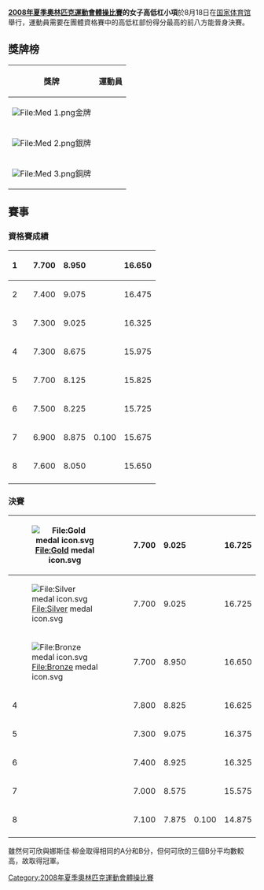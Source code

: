 {{2008年夏季奥林匹克运动会体操比赛}}
'''[[2008年夏季奧林匹克運動會體操比賽|2008年夏季奧林匹克運動會體操比賽]]的女子高低杠小項'''於8月18日在[[国家体育馆|国家体育馆]]舉行，運動員需要在團體資格賽中的高低杠部份得分最高的前八方能晉身決賽。

== 獎牌榜 ==
{| class="wikitable"
|- bgcolor="#efefef"
!align="center"|獎牌
!align="center"|運動員
|-
| bgcolor="gold" | [[File:Med_1.png|File:Med 1.png]]金牌
|{{flagIOCathlete|[[何可欣|何可欣]]|CHN|2008年夏季}}
|-
| bgcolor="silver" | [[File:Med_2.png|File:Med 2.png]]銀牌
|{{flagIOCathlete|[[娜斯佳·柳金|娜斯佳·柳金]]|USA|2008年夏季}}
|-
| bgcolor="cc9966" | [[File:Med_3.png|File:Med 3.png]]銅牌
|{{flagIOCathlete|[[楊伊琳|楊伊琳]]|CHN|2008年夏季}}
|}

== 賽事 ==
=== 資格賽成績 ===
{| {{AG-score}}
|-
! 1
| {{flagIOCathlete|[[楊伊琳|楊伊琳]]|CHN|2008年夏季}}
| 7.700
| 8.950
|
| 16.650
|-
! 2
| {{flagIOCathlete|[[克谢尼娅·谢苗诺娃|克谢尼娅·谢苗诺娃]]|RUS|2008年夏季}}
| 7.400
| 9.075
|
| 16.475
|-
! 3
| {{flagIOCathlete|[[阿纳斯塔西娅·科瓦利|阿纳斯塔西娅·科瓦利]]|UKR|2008年夏季}}
| 7.300
| 9.025
|
| 16.325
|-
! 4
| {{flagIOCathlete|[[斯泰利娅娜·尼斯托尔|斯泰利娅娜·尼斯托尔]]|ROU|2008年夏季}}
| 7.300
| 8.675
|
| 15.975
|-
! 5
| {{flagIOCathlete|[[娜斯佳·柳金|娜斯佳·柳金]]|USA|2008年夏季}}
| 7.700
| 8.125
|
| 15.825
|- 
! 6
| {{flagIOCathlete|[[何可欣|何可欣]]|CHN|2008年夏季}}
| 7.500
| 8.225
|
| 15.725
|-
! 7
| {{flagIOCathlete|[[达里娅·兹戈巴|达里娅·兹戈巴]]|UKR|2008年夏季}}
| 6.900
| 8.875
| 0.100
| 15.675
|- 
! 8
| {{flagIOCathlete|[[贝丝·特韦德尔|贝丝·特韦德尔]]|GBR|2008年夏季}}
| 7.600
| 8.050
|
| 15.650
|-
|}

=== 決賽 ===
{| {{AG-score}}
|-
! [[File:Gold_medal_icon.svg|File:Gold medal icon.svg]]
| {{flagIOCathlete|[[何可欣|何可欣]]|CHN|2008年夏季}}
| 7.700
| 9.025
|
| 16.725
|-
! [[File:Silver_medal_icon.svg|File:Silver medal icon.svg]]
| {{flagIOCathlete|[[娜斯佳·柳金|娜斯佳·柳金]]|USA|2008年夏季}}
| 7.700
| 9.025
|
| 16.725
|-
! [[File:Bronze_medal_icon.svg|File:Bronze medal icon.svg]]
| {{flagIOCathlete|[[楊伊琳|楊伊琳]]|CHN|2008年夏季}}
| 7.700
| 8.950
|
| 16.650
|-
! 4
| {{flagIOCathlete|[[贝丝·特韦德尔|贝丝·特韦德尔]]|GBR|2008年夏季}}
| 7.800
| 8.825
|
| 16.625
|-
! 5
| {{flagIOCathlete|[[阿纳斯塔西娅·科瓦利|阿纳斯塔西娅·科瓦利]]|UKR|2008年夏季}}
| 7.300
| 9.075
|
| 16.375
|- 
! 6
| {{flagIOCathlete|[[克谢尼娅·谢苗诺娃|克谢尼娅·谢苗诺娃]]|RUS|2008年夏季}}
| 7.400
| 8.925
|
| 16.325
|-
! 7
| {{flagIOCathlete|[[斯泰利娅娜·尼斯托尔|斯泰利娅娜·尼斯托尔]]|ROU|2008年夏季}}
| 7.000
| 8.575
|
| 15.575
|- 
! 8
| {{flagIOCathlete|[[达里娅·兹戈巴|达里娅·兹戈巴]]|UKR|2008年夏季}}
| 7.100
| 7.875
| 0.100
| 14.875
|-
|}

雖然何可欣與娜斯佳·柳金取得相同的A分和B分，但何可欣的三個B分平均數較高，故取得冠軍。

[[Category:2008年夏季奧林匹克運動會體操比賽|Category:2008年夏季奧林匹克運動會體操比賽]]